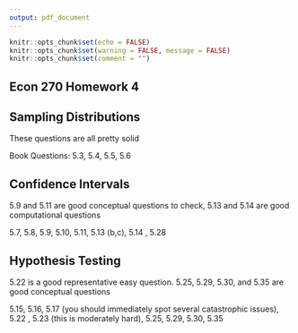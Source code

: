 ```yaml
---
output: pdf_document
---
```


```r
knitr::opts_chunk$set(echo = FALSE)
knitr::opts_chunk$set(warning = FALSE, message = FALSE) 
knitr::opts_chunk$set(comment = "")
```

## Econ 270 Homework 4

## Sampling Distributions

These questions are all pretty solid

Book Questions: 5.3, 5.4, 5.5, 5.6

## Confidence Intervals

5.9 and 5.11 are good conceptual questions to check, 5.13 and 5.14 are good computational questions

5.7, 5.8, 5.9, 5.10, 5.11, 5.13 (b,c), 5.14 , 5.28

## Hypothesis Testing

5.22 is a good representative easy question. 5.25, 5.29, 5.30, and 5.35 are good conceptual questions

5.15, 5.16, 5.17 (you should immediately spot several catastrophic issues), 5.22 , 5.23 (this is moderately hard), 5.25, 5.29, 5.30, 5.35